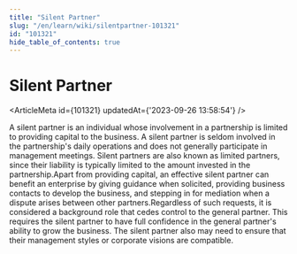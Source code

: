```yaml
---
title: "Silent Partner"
slug: "/en/learn/wiki/silentpartner-101321"
id: "101321"
hide_table_of_contents: true
---
```



# Silent Partner

<ArticleMeta id={101321} updatedAt={'2023-09-26 13:58:54'} />
<div className='border-solid border-b border-t-0 my-4 border-[var(--ifm-color-gray-300)]' />

A silent partner is an individual whose involvement in a partnership is limited to providing capital to the business. A silent partner is seldom involved in the partnership's daily operations and does not generally participate in management meetings. Silent partners are also known as limited partners, since their liability is typically limited to the amount invested in the partnership.Apart from providing capital, an effective silent partner can benefit an enterprise by giving guidance when solicited, providing business contacts to develop the business, and stepping in for mediation when a dispute arises between other partners.Regardless of such requests, it is considered a background role that cedes control to the general partner. This requires the silent partner to have full confidence in the general partner's ability to grow the business. The silent partner also may need to ensure that their management styles or corporate visions are compatible.
